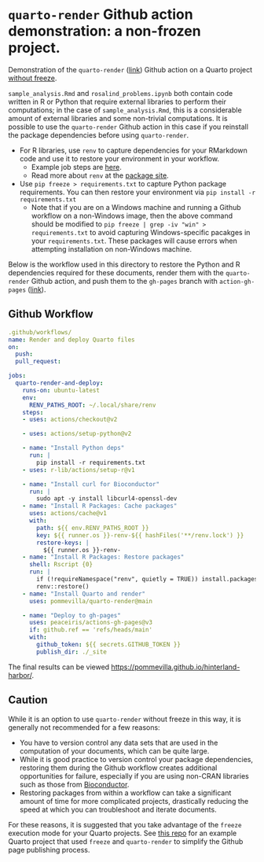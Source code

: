 # `quarto-render` Github action demonstration: a non-frozen project.

Demonstration of the `quarto-render` ([link](https://github.com/pommevilla/quarto-render)) Github action on a Quarto project [without freeze](https://quarto.org/docs/books/book-authoring.html?q=freeze#freezing). 

`sample_analysis.Rmd` and `rosalind_problems.ipynb` both contain code written in R or Python that require external libraries to perform their computations; in the case of `sample_analysis.Rmd`, this is a considerable amount of external libraries and some non-trivial computations. It is possible to use the `quarto-render` Github action in this case if you reinstall the package dependencies before using `quarto-render`. 

* For R libraries, use `renv` to capture dependencies for your RMarkdown code and use it to restore your environment in your workflow. 
  * Example job steps are [here](https://rstudio.github.io/renv/articles/ci.html#github-actions-1). 
  * Read more about `renv` at the [package site](https://rstudio.github.io/renv/articles/renv.html).
* Use `pip freeze > requirements.txt` to capture Python package requirements. You can then restore your environment via `pip install -r requirements.txt`
  * Note that if you are on a Windows machine and running a Github workflow on a non-Windows image, then the above command should be modified to `pip freeze | grep -iv "win" > requirements.txt` to avoid capturing Windows-specific pacakges in your `requirements.txt`. These packages will cause errors when attempting installation on non-Windows machine.

Below is the workflow used in this directory to restore the Python and R dependencies required for these documents, render them with the `quarto-render` Github action, and push them to the `gh-pages` branch with `action-gh-pages` ([link](https://github.com/peaceiris/actions-gh-pages)). 

## Github Workflow

```yaml
.github/workflows/
name: Render and deploy Quarto files
on: 
  push:
  pull_request:

jobs:
  quarto-render-and-deploy:
    runs-on: ubuntu-latest
    env:
      RENV_PATHS_ROOT: ~/.local/share/renv
    steps:
    - uses: actions/checkout@v2

    - uses: actions/setup-python@v2

    - name: "Install Python deps"
      run: |
        pip install -r requirements.txt
    - uses: r-lib/actions/setup-r@v1

    - name: "Install curl for Bioconductor"
      run: |
        sudo apt -y install libcurl4-openssl-dev
    - name: "Install R Packages: Cache packages"
      uses: actions/cache@v1
      with:
        path: ${{ env.RENV_PATHS_ROOT }}
        key: ${{ runner.os }}-renv-${{ hashFiles('**/renv.lock') }}
        restore-keys: |
          ${{ runner.os }}-renv-
    - name: "Install R Packages: Restore packages"
      shell: Rscript {0}
      run: |
        if (!requireNamespace("renv", quietly = TRUE)) install.packages("renv")
        renv::restore()
    - name: "Install Quarto and render"
      uses: pommevilla/quarto-render@main

    - name: "Deploy to gh-pages"
      uses: peaceiris/actions-gh-pages@v3
      if: github.ref == 'refs/heads/main'
      with:
        github_token: ${{ secrets.GITHUB_TOKEN }}
        publish_dir: ./_site
```

The final results can be viewed [https://pommevilla.github.io/hinterland-harbor/](here).

## Caution

While it is an option to use `quarto-render` without freeze in this way, it is generally not recommended for a few reasons:

* You have to version control any data sets that are used in the computation of your documents, which can be quite large.
* While it is good practice to version control your package dependencies, restoring them during the Github workflow creates additional opportunities for failure, especially if you are using non-CRAN libraries such as those from [Bioconductor](https://www.bioconductor.org/). 
* Restoring packages from within a workflow can take a significant amount of time for more complicated projects, drastically reducing the speed at which you can troubleshoot and iterate documents.

For these reasons, it is suggested that you take advantage of the `freeze` execution mode for your Quarto projects. See [this repo](https://github.com/pommevilla/friendly-dollop) for an example Quarto project that used `freeze` and `quarto-render` to simplify the Github page publishing process.
